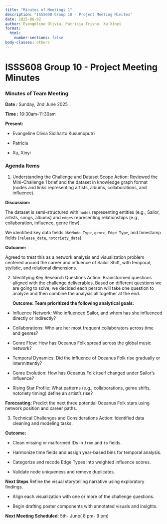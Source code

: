 ```yaml
---
title: "Minutes of Meetings 1"
description: "ISSS608 Group 10 - Project Meeting Minutes"
date: 2025-06-02
author: Evangeline Olivia, Patricia Trisno, Xu Xinyi
format: 
  html:
    number-sections: false
body-classes: others
---
```


# ISSS608 Group 10 - Project Meeting Minutes

### Minutes of Team Meeting 

**Date :** Sunday, 2nd June 2025

**Time :** 10:30am-11:30am

**Present:**

- Evangeline Olivia Sidiharto Kusumoputri

- Patricia

- Xu, Xinyi

### Agenda Items

1.  Understanding the Challenge and Dataset Scope Action: Reviewed the Mini-Challenge 1 brief and the dataset in knowledge graph format (nodes and links representing artists, albums, collaborations, and influence).

**Discussion:**

The dataset is semi-structured with `nodes` representing entities (e.g., Sailor, artists, songs, albums) and `edges` representing relationships (e.g., collaboration, influence, genre flow).

We identified key data fields like`Node Type`, `genre`, `Edge Type`, and timestamp fields (`release_date`, `notoriety_date`).

**Outcome:**

Agreed to treat this as a network analysis and visualization problem centered around the career and influence of Sailor Shift, with temporal, stylistic, and relational dimensions.

2.  Identifying Key Research Questions Action: Brainstormed questions aligned with the challenge deliverables. Based on different questions we are going to solve, we decided each person will take one question to analyze and then combine the analysis all together at the end.

    **Outcome: Team prioritized the following analytical goals:**

-   Influence Network: Who influenced Sailor, and whom has she influenced directly or indirectly?

-   Collaborations: Who are her most frequent collaborators across time and genres?

-   Genre Flow: How has Oceanus Folk spread across the global music network?

-   Temporal Dynamics: Did the influence of Oceanus Folk rise gradually or intermittently?

-   Genre Evolution: How has Oceanus Folk itself changed under Sailor’s influence?

-   Rising Star Profile: What patterns (e.g., collaborations, genre shifts, notoriety timing) define an artist’s rise?

**Forecasting:** Predict the next three potential Oceanus Folk stars using network position and career paths.

3.  Technical Challenges and Considerations Action: Identified data cleaning and modeling tasks.

**Outcome:**

-   Clean missing or malformed IDs in `from` and `to` fields.

-   Harmonize time fields and assign year-based bins for temporal analysis.

-   Categorize and recode Edge Types into weighted influence scores.

-   Validate node uniqueness and remove duplicates.

**Next Steps** Refine the visual storytelling narrative using exploratory findings.

-   Align each visualization with one or more of the challenge questions.

-   Begin drafting poster components with annotated visuals and insights.

**Next Meeting Scheduled**: 5th- June( 8 pm- 9 pm)

